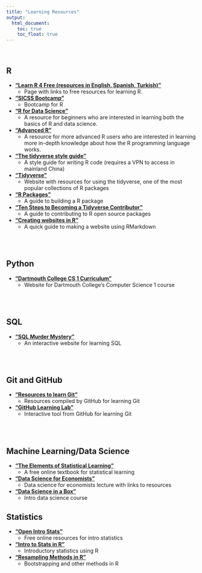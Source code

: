 ```yaml
---
title: "Learning Resources"
output:
  html_document:
    toc: true
    toc_float: true
---
```


<br>

## R

* **["Learn R 4 Free (resources in English, Spanish, Turkish)"](https://www.learnr4free.com/index.html)**
  * Page with links to free resources for learning R.
* **["SICSS Bootcamp"](https://sicss.io/boot_camp)**
  * Bootcamp for R
* **["R for Data Science"](https://r4ds.had.co.nz/)**
  * A resource for beginners who are interested in learning both the basics of R and data science.
* **["Advanced R"](http://adv-r.had.co.nz/Introduction.html)**
  * A resource for more advanced R users who are interested in learning more in-depth knowledge about how the R programming language works.
* **["The tidyverse style guide"](https://style.tidyverse.org/)**
  * A style guide for writing R code (requires a VPN to access in mainland China)
* **["Tidyverse"](https://www.tidyverse.org/)**
  * Website with resources for using the tidyverse, one of the most popular collections of R packages 
* **["R Packages"](http://r-pkgs.had.co.nz/)**
  * A guide to building a R package
* **["Ten Steps to Becoming a Tidyverse Contributor"](https://thisisnic.github.io/2018/11/28/ten-steps-to-becoming-a-tidyverse-contributor/)**
  * A guide to contributing to R open source packages
* **["Creating websites in R"](https://www.emilyzabor.com/tutorials/rmarkdown_websites_tutorial.html#types_of_websites)**
  * A quick guide to making a website using RMarkdown

<br><br>

## Python

* **["Dartmouth College CS 1 Curriculum"](https://www.cs.dartmouth.edu/~cs1/)**
  * Website for Dartmouth College's Computer Science 1 course

<br><br>

## SQL

* **["SQL Murder Mystery"](http://mystery.knightlab.com/)**
  * An interactive website for learning SQL

<br><br>

## Git and GitHub

* **["Resources to learn Git"](https://try.github.io/)**
  * Resources compiled by GitHub for learning Git
* **["GitHub Learning Lab"](https://lab.github.com/)**
  * Interactive tool from GitHub for learning Git

<br><br>

## Machine Learning/Data Science

* **["The Elements of Statistical Learning"](https://web.stanford.edu/~hastie/ElemStatLearn/)**
  * A free online textbook for statistical learning
* **["Data Science for Economists"](https://raw.githack.com/uo-ec607/lectures/master/08-regression/08-regression.html)**
  * Data science for economists lecture with links to resources
* **["Data Science in a Box"](https://datasciencebox.org/)**
  * Intro data science course
  
## Statistics

* **["Open Intro Stats"](https://github.com/OpenIntroStat/ims)**
  * Free online resources for intro statistics
* **["Intro to Stats in R"](https://stat150.blog/)**
  * Introductory statistics using R
* **["Resampling Methods in R"](https://erbiostat.wixsite.com/bootstrap)**
  * Bootstrapping and other methods in R
  
